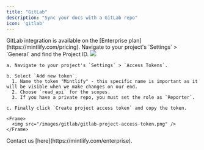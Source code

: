 ```yaml
---
title: "GitLab"
description: "Sync your docs with a GitLab repo"
icon: 'gitlab'
---
```


<Check>
  GitLab integration is available on the [Enterprise plan](https://mintlify.com/pricing).
</Check>

<Steps>
  <Step title="Find your project ID">
    Navigate to your project's `Settings` > `General` and find the Project ID.
    <Frame>
      <img src="/images/gitlab/gitlab-project-id.png" />
    </Frame>
  </Step>
  <Step title="Generate a project private token">

    a. Navigate to your project's `Settings` > `Access Tokens`.

    b. Select `Add new token`.
      1. Name the token "Mintlify" - this specific name is important as it will be visible when we make changes on our end.
      2. Choose `read_api` for the scopes.
      3. If you have a private repo, you must set the role as `Reporter`.

    c. Finally click `Create project access token` and copy the token.

    <Frame>
      <img src="/images/gitlab/gitlab-project-access-token.png" />
    </Frame>

  </Step>
  <Step title="Reach out to the Mintlify team for final setup.">
    Contact us [here](https://mintlify.com/enterprise).
  </Step>
</Steps>
